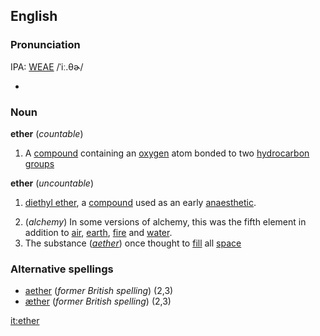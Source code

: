 {{See|Ether}}
==English==
===Pronunciation===
IPA: [[WEAE]] /ˈiː.θɚ/
*{{audio|en-us-ether.ogg|Audio (US)}}

===Noun===
{{wikipedia}}
'''ether''' (''countable'')
#{{chemistry}} A [[compound]] containing an [[oxygen]] atom bonded to two [[hydrocarbon]] [[group]]s
'''ether''' (''uncountable'')
#{{chemistry}} [[diethyl ether]], a [[compound]] used as an early [[anaesthetic]].
#(''alchemy'') In some versions of alchemy, this was the fifth element in addition to [[air]], [[earth]], [[fire]] and [[water]].
#The substance (''[[aether]]'') once thought to [[fill]] all [[space]]
===Alternative spellings===
*[[aether]] (''former British spelling'') (2,3)
*[[æther]] (''former British spelling'') (2,3)

[[it:ether]]
